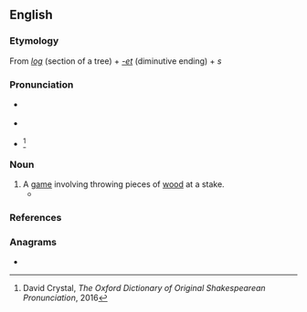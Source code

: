 ==English==

===Etymology===
From ''[[log]]'' (section of a tree) + ''[[-et]]'' (diminutive ending) + ''s''

===Pronunciation===
* {{a|US}} {{IPA|en|/ˈlɔɡ.ɪts/|/ˈlɑɡ.ɪts/}}
* {{a|UK}} {{IPA|en|/ˈlɒɡ.ɪts/}}
* {{a|late Early Modern English}} {{IPA|en|/ˈlɒɡəts/}}<ref name="Crystal">David Crystal, ''The Oxford Dictionary of Original Shakespearean Pronunciation'', 2016</ref>

===Noun===
{{en-noun|?}}

# A [[game]] involving throwing pieces of [[wood]] at a stake.
#* {{RQ:Shakespeare Hamlet|V|1|text=Did these bones cost no more the breeding but to play at '''loggets''' with them?}}

===References===
<references/>

===Anagrams===
* {{anagrams|en|a=egglost|goglets|toggles}}